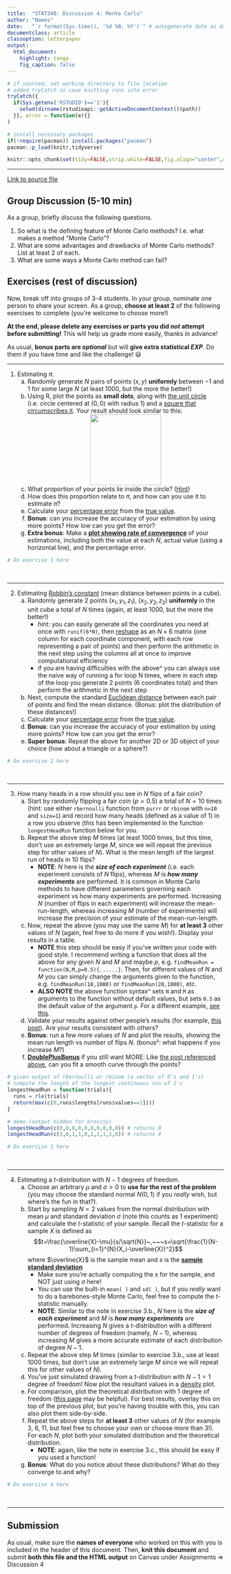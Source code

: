 ```yaml
---
title:  "STAT340: Discussion 4: Monte Carlo"
author: "Names"
date:   "`r format(Sys.time(), '%d %B, %Y')`" # autogenerate date as date of last knit
documentclass: article
classoption: letterpaper
output:
  html_document:
    highlight: tango
    fig_caption: false
---
```


```r
# if sourced, set working directory to file location
# added tryCatch in case knitting runs into error
tryCatch({
  if(Sys.getenv('RSTUDIO')=='1'){
    setwd(dirname(rstudioapi::getActiveDocumentContext()$path))
  }}, error = function(e){}
)

# install necessary packages
if(!require(pacman)) install.packages("pacman")
pacman::p_load(knitr,tidyverse)

knitr::opts_chunk$set(tidy=FALSE,strip.white=FALSE,fig.align="center",comment=" #")
```

---

[Link to source file](./ds04.Rmd)

## Group Discussion (5-10 min)

As a group, briefly discuss the following questions.

1. So what is the defining feature of Monte Carlo methods? I.e. what makes a method "Monte Carlo"?
2. What are some advantages and drawbacks of Monte Carlo methods? List at least 2 of each.
3. What are some ways a Monte Carlo method can fail?

## Exercises (rest of discussion)

Now, break off into groups of 3-4 students. In your group, nominate one person to share your screen. As a group, **choose at least 2** of the following exercises to complete (you're welcome to choose more!)

**At the end, please delete any exercises or parts you did _not_ attempt before submitting!** This will help us grade more easily, thanks in advance!

As usual, **bonus parts are _optional_** but will **give extra statistical _EXP_**. Do them if you have time and like the challenge! 😃

---

1. Estimating $\pi$.
   a. Randomly generate $N$ pairs of points $(x,y)$ **uniformly** between $-1$ and $1$ for some large $N$ (at least $1000$, but the more the better!)
   b. Using R, plot the points as **small dots**, along with [the unit circle](https://ggforce.data-imaginist.com/reference/geom_circle.html) (i.e. circle centered at $(0,0)$ with radius 1) and a [square that circumscribes it](https://www.varsitytutors.com/hotmath/hotmath_help/topics/circles-inscribed-in-squares). Your result should look similar to this:
   <center><img src="pi.png" style="width:165px;"/></center>
   c. What proportion of your points lie inside the circle? ([Hint](https://math.stackexchange.com/questions/198764/how-to-know-if-a-point-is-inside-a-circle))
   d. How does this proportion relate to $\pi$, and how can you use it to estimate $\pi$?
   e. Calculate your [percentage error](https://www.mathsisfun.com/numbers/percentage-error.html) from the [true value](https://stat.ethz.ch/R-manual/R-devel/library/base/html/Constants.html).
   f. **Bonus**: can you increase the accuracy of your estimation by using more points? How low can you get the error?
   g. **Extra bonus**: Make a [**plot showing rate of convergence**](https://i.redd.it/08thk967jkm21.png) of your estimations, including both the value at each $N$, actual value (using a horizontal line), and the percentage error.

```r
# Do exercise 1 here

```

<br/>

---

2. Estimating [Robbin's constant](https://mathworld.wolfram.com/CubeLinePicking.html) (mean distance between points in a cube).
   a. Randomly generate 2 points $(x_1,y_1,z_1)$, $(x_2,y_2,z_2)$ **uniformly** in the unit cube a total of $N$ times (again, at least $1000$, but the more the better!)
      - hint: you can easily generate all the coordinates you need at once with `runif(6*N)`, then [reshape](https://stackoverflow.com/questions/17752830/r-reshape-a-vector-into-multiple-columns) as an $N\times 6$ matrix (one column for each coordinate component, with each row representing a pair of points) and then perform the arithmetic in the next step using the columns all at once to improve computational efficiency
      - if you are having difficulties with the above^ you can always use the naive way of running a for loop N times, where in each step of the loop you generate 2 points (6 coordinates total) and then perform the arithmetic in the next step
   b. Next, compute the standard [Euclidean distance](https://en.wikipedia.org/wiki/Euclidean_distance#Higher_dimensions) between each pair of points and find the mean distance. (Bonus: plot the distribution of these distances!)
   c. Calculate your [percentage error](https://www.mathsisfun.com/numbers/percentage-error.html) from the [true value](https://stat.ethz.ch/R-manual/R-devel/library/base/html/Constants.html).
   d. **Bonus**: can you increase the accuracy of your estimation by using more points? How low can you get the error?
   e. **Super bonus**: Repeat the above for another 2D or 3D object of your choice (how about a triangle or a sphere?)

```r
# Do exercise 2 here

```

<br/>

---

3. How many heads in a row should you see in $N$ flips of a fair coin?
   a. Start by randomly flipping a fair coin ($p=0.5$) a total of $N=10$ times (hint: use either `rbernoulli` function from `purrr` or `rbinom` with `n=10` and `size=1`) and record how many heads (defined as a value of $1$) in a row you observe (this has been implemented in the function `longestHeadRun` function below for you.
   b. Repeat the above step $M$ times (at least $1000$ times, but this time, don't use an extremely large $M$, since we will repeat the previous step for other values of $N$). What is the mean length of the largest run of heads in $10$ flips?
      - **NOTE**: $N$ here is the _**size of each experiment**_ (i.e. each experiment consists of $N$ flips), whereas $M$ is _**how many experiments**_ are performed. It is common in Monte Carlo methods to have different parameters governing each experiment vs how many experiments are performed. Increasing $N$ (number of flips in each experiment) will increase the mean-run-length, whereas increasing $M$ (number of experiments) will increase the precision of your estimate of the mean-run-length.
   c. Now, repeat the above (you may use the same $M$) for **at least 3** other values of $N$ (again, feel free to do more if you wish!). Display your results in a table.
      - **NOTE** this step should be easy if you've written your code with good style. I recommend writing a function that does all the above for any given $N$ and $M$ and maybe $p$, e.g. `findMeanRun = function(N,M,p=0.5){......}`. Then, for different values of $N$ and $M$ you can simply change the arguments given to the function, e.g. `findMeanRun(10,1000)` or `findMeanRun(20,1000)`, etc.
      - **ALSO NOTE** the above function syntax^ sets `N` and `M` as arguments to the function without default values, but sets `0.5` as the default value of the argument `p`. For a different example, [see this](https://www.javatpoint.com/r-function-default-arguments).
   d. Validate your results against other people's results (for example, [this post](https://math.stackexchange.com/a/1409539)). Are your results consistent with others?
   e. **Bonus**: run a few more values of $N$ and plot the results, showing the mean run length vs number of flips $N$. (bonus²: what happens if you increase $M$?)
   f. [**DoublePlusBonus**](https://en.wikipedia.org/wiki/Newspeak#:~:text=doubleplusgood%20%E2%80%94%20The%20word%20that%20replaced,as%20excellent%2C%20fabulous%2C%20and%20fantastic) if you still want MORE: Like [the post referenced above](https://math.stackexchange.com/questions/1409372/what-is-the-expected-length-of-the-largest-run-of-heads-if-we-make-1-000-flips/1409539#1409539), can you fit a smooth curve through the points?

```r
# given output of rbernoulli or rbinom (a vector of 0's and 1's)
# compute the length of the longest continuous run of 1's
longestHeadRun = function(trials){
  runs = rle(trials)
  return(max(c(0,runs$lengths[runs$values==1])))
}

# demo (output hidden for brevity)
longestHeadRun(c(0,0,0,0,0,0,0,0,0,0)) # returns 0
longestHeadRun(c(1,0,1,1,0,1,1,1,1,0)) # returns 4
```

```r
# Do exercise 3 here

```

<br/>

---

4. Estimating a $t$-distribution with $N-1$ degrees of freedom.
   a. Choose an arbitrary $\mu$ and $\sigma>0$ to **use for the rest of the problem** (you may choose the standard normal $N(0,1)$ if you _really_ wish, but where's the fun in that?).
   b. Start by sampling $N=2$ values from the normal distribution with mean $\mu$ and standard deviation $\sigma$ (note this counts as $1$ experiment) and calculate the $t$-statistic of your sample. Recall the $t$-statistic for a sample $X$ is defined as
   $$t=\frac{\overline{X}-\mu}{s/\sqrt{N}}~,~~~s=\sqrt{\frac{1}{N-1}\sum_{i=1}^{N}(X_i-\overline{X})^2}$$ where $\overline{X}$ is the sample mean and $s$ is the [**sample standard deviation**](https://www.khanacademy.org/math/statistics-probability/summarizing-quantitative-data/variance-standard-deviation-sample/a/population-and-sample-standard-deviation-review)
      - Make sure you're actually computing the $s$ for the sample, and NOT just using $\sigma$ here!
      - You can use the built-in `mean( )` and `sd( )`, but if you _really_ want to do a barebones-style Monte Carlo, feel free to compute the $t$-statistic manually.
      - **NOTE**: Similar to the note in exercise 3.b., $N$ here is the _**size of each experiment**_ and $M$ is _**how many experiments**_ are performed. Increasing $N$ gives a $t$-distribution with a different number of degrees of freedom (namely, $N-1$), whereas increasing $M$ gives a more accurate estimate of each distribution of degree $N-1$.
   c. Repeat the above step $M$ times (similar to exercise 3.b., use at least $1000$ times, but don't use an extremely large $M$ since we will repeat this for other values of $N$).
   d. You've just simulated drawing from a $t$-distribution with $N-1=1$ degree of freedom! Now plot the resultant values in a [density](https://www.r-graph-gallery.com/21-distribution-plot-using-ggplot2) plot.
   e. For comparison, plot the theoretical distribution with $1$ degree of freedom ([this page](https://t-redactyl.io/blog/2016/03/creating-plots-in-r-using-ggplot2-part-9-function-plots.html) may be helpful). For best results, overlay this on top of the previous plot, but you're having trouble with this, you can also plot them side-by-side.
   f. Repeat the above steps for **at least 3** other values of $N$ (for example 3, 6, 11, but feel free to choose your own or choose more than 3!). For each $N$, plot both your simulated distribution and the theoretical distribution.
      - **NOTE**: again, like the note in exercise 3.c., this should be easy if you used a function!
   g. **Bonus**: What do you notice about these distributions? What do they converge to and why?


```r
# Do exercise 4 here

```

<br/>

---

## Submission

As usual, make sure the **names of everyone** who worked on this with you is included in the header of this document. Then, **knit this document** and submit **both this file and the HTML output** on Canvas under Assignments ⇒ Discussion 4
